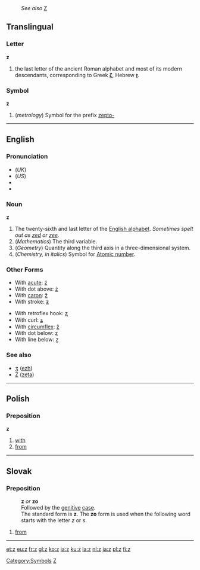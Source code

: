 :''See also'' [[Z]]
==Translingual==
===Letter===
'''z'''
# the last letter of the ancient Roman alphabet and most of its modern descendants, corresponding to Greek '''[[ζ]]''', Hebrew '''[[ז]]'''.

===Symbol===
'''z'''
#(''metrology'') Symbol for the prefix [[zepto-]]

----

==English==

===Pronunciation===
* (''UK'') {{IPA|/zɛd/}}
* (''US'') {{IPA|/zi:/}}
* {{audio|en-uk-z.ogg|Audio (UK)}}
* {{audio|en-us-z.ogg|Audio (US)}}

===Noun===
'''z'''
#The twenty-sixth and last letter of the [[Wiktionary:About Roman script|English alphabet]].  ''Sometimes spelt out as [[zed]] or [[zee]].''
# (''Mathematics'') The third variable.
# (''Geometry'') Quantity along the third axis in a three-dimensional system.
#(''Chemistry, in italics'') Symbol for [[Atomic number]].

===Other Forms===
{{top2}}
*With [[acute]]: [[ź]]
*With dot above: [[ż]]
*With [[caron]]: [[ž]]
*With stroke: [[ƶ]]
{{mid2}}
*With retroflex hook: [[ʐ]]
*With curl: [[ʑ]]
*With [[circumflex]]: [[ẑ]]
*With dot below: [[ẓ]]
*With line below: [[ẕ]]
{{bottom}}

===See also===
*[[ʒ]] ([[ezh]])
*[[Ζ]] ([[zeta]])

----

== Polish==
=== Preposition ===
'''z'''
#[[with]]
#[[from]]

----

== Slovak ==
=== Preposition ===
: '''z''' ''or'' '''zo'''
: Followed by the [[genitive]] [[case]].
: The standard form is '''z'''. The '''zo''' form is used when the following word starts with the letter ''z'' or ''s''.
# [[from]]
----

[[Category:Symbols]]
[[Category:Latin letters|Z]]

[[et:z]]
[[eu:z]]
[[fr:z]]
[[gl:z]]
[[ko:z]]
[[ia:z]]
[[ku:z]]
[[la:z]]
[[nl:z]]
[[ja:z]]
[[pl:z]]
[[fi:z]]